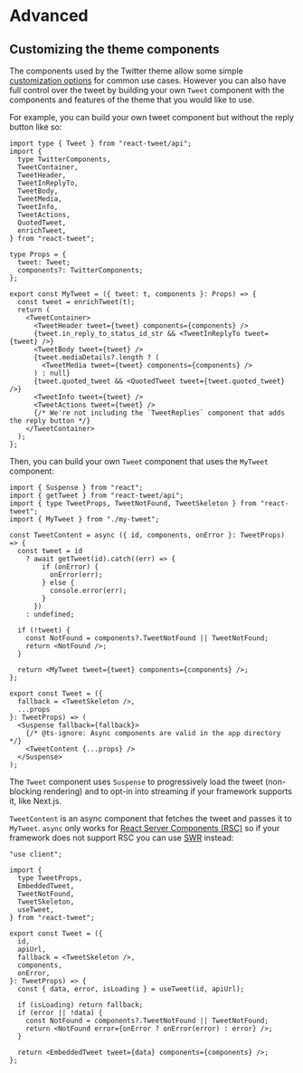 # Advanced

## Customizing the theme components

The components used by the Twitter theme allow some simple [customization options](/twitter-theme/api-reference#custom-tweet-components) for common use cases. However you can also have full control over the tweet by building your own `Tweet` component with the components and features of the theme that you would like to use.

For example, you can build your own tweet component but without the reply button like so:

```tsx
import type { Tweet } from "react-tweet/api";
import {
  type TwitterComponents,
  TweetContainer,
  TweetHeader,
  TweetInReplyTo,
  TweetBody,
  TweetMedia,
  TweetInfo,
  TweetActions,
  QuotedTweet,
  enrichTweet,
} from "react-tweet";

type Props = {
  tweet: Tweet;
  components?: TwitterComponents;
};

export const MyTweet = ({ tweet: t, components }: Props) => {
  const tweet = enrichTweet(t);
  return (
    <TweetContainer>
      <TweetHeader tweet={tweet} components={components} />
      {tweet.in_reply_to_status_id_str && <TweetInReplyTo tweet={tweet} />}
      <TweetBody tweet={tweet} />
      {tweet.mediaDetails?.length ? (
        <TweetMedia tweet={tweet} components={components} />
      ) : null}
      {tweet.quoted_tweet && <QuotedTweet tweet={tweet.quoted_tweet} />}
      <TweetInfo tweet={tweet} />
      <TweetActions tweet={tweet} />
      {/* We're not including the `TweetReplies` component that adds the reply button */}
    </TweetContainer>
  );
};
```

Then, you can build your own `Tweet` component that uses the `MyTweet` component:

```tsx
import { Suspense } from "react";
import { getTweet } from "react-tweet/api";
import { type TweetProps, TweetNotFound, TweetSkeleton } from "react-tweet";
import { MyTweet } from "./my-tweet";

const TweetContent = async ({ id, components, onError }: TweetProps) => {
  const tweet = id
    ? await getTweet(id).catch((err) => {
        if (onError) {
          onError(err);
        } else {
          console.error(err);
        }
      })
    : undefined;

  if (!tweet) {
    const NotFound = components?.TweetNotFound || TweetNotFound;
    return <NotFound />;
  }

  return <MyTweet tweet={tweet} components={components} />;
};

export const Tweet = ({
  fallback = <TweetSkeleton />,
  ...props
}: TweetProps) => (
  <Suspense fallback={fallback}>
    {/* @ts-ignore: Async components are valid in the app directory */}
    <TweetContent {...props} />
  </Suspense>
);
```

The `Tweet` component uses `Suspense` to progressively load the tweet (non-blocking rendering) and to opt-in into streaming if your framework supports it, like Next.js.

`TweetContent` is an async component that fetches the tweet and passes it to `MyTweet`. `async` only works for [React Server Components (RSC)](https://react.dev/blog/2023/03/22/react-labs-what-we-have-been-working-on-march-2023#react-server-components) so if your framework does not support RSC you can use [SWR](https://swr.vercel.app/) instead:

```tsx
"use client";

import {
  type TweetProps,
  EmbeddedTweet,
  TweetNotFound,
  TweetSkeleton,
  useTweet,
} from "react-tweet";

export const Tweet = ({
  id,
  apiUrl,
  fallback = <TweetSkeleton />,
  components,
  onError,
}: TweetProps) => {
  const { data, error, isLoading } = useTweet(id, apiUrl);

  if (isLoading) return fallback;
  if (error || !data) {
    const NotFound = components?.TweetNotFound || TweetNotFound;
    return <NotFound error={onError ? onError(error) : error} />;
  }

  return <EmbeddedTweet tweet={data} components={components} />;
};
```
